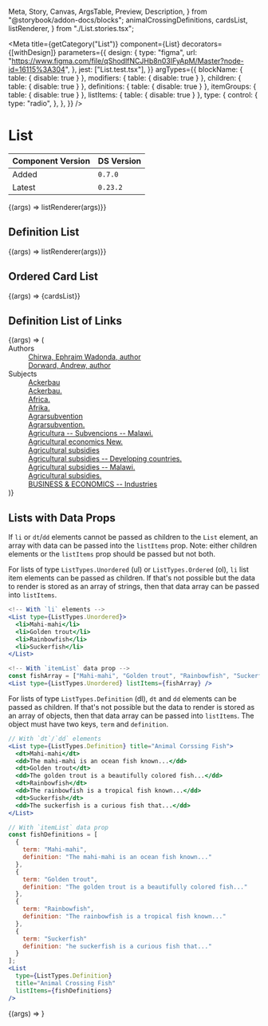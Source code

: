   Meta,
  Story,
  Canvas,
  ArgsTable,
  Preview,
  Description,
} from "@storybook/addon-docs/blocks";
  animalCrossingDefinitions,
  cardsList,
  listRenderer,
} from "./List.stories.tsx";

<Meta
  title={getCategory("List")}
  component={List}
  decorators={[withDesign]}
  parameters={{
    design: {
      type: "figma",
      url:
        "https://www.figma.com/file/qShodlfNCJHb8n03IFyApM/Master?node-id=16115%3A304",
    },
    jest: ["List.test.tsx"],
  }}
  argTypes={{
    blockName: { table: { disable: true } },
    modifiers: { table: { disable: true } },
    children: { table: { disable: true } },
    definitions: { table: { disable: true } },
    itemGroups: { table: { disable: true } },
    listItems: { table: { disable: true } },
    type: {
      control: {
        type: "radio",
      },
    },
  }}
/>

# List

| Component Version | DS Version |
| ----------------- | ---------- |
| Added             | `0.7.0`    |
| Latest            | `0.23.2`   |

<Description of={List} />

<Preview withToolbar>
  <Story
    name="List"
    args={{
      id: "nypl-list",
      type: ListTypes.Unordered,
      title: "",
    }}
  >
    {(args) => listRenderer(args)}}
  </Story>
</Preview>

<ArgsTable story="List" />

## Definition List

<Preview withToolbar>
  <Story
    name="Definition List"
    args={{
      id: "nypl-list2",
      type: ListTypes.Definition,
      title: "Middle-Earth Peoples",
    }}
    argTypes={{
      type: { table: { disable: true } },
    }}
    parameters={{
      design: {
        type: "figma",
        url:
          "https://www.figma.com/file/qShodlfNCJHb8n03IFyApM/Main?node-id=10734%3A5178",
      },
    }}
  >
    {(args) => listRenderer(args)}}
  </Story>
</Preview>

## Ordered Card List

<Preview withToolbar>
  <Story
    name="Ordered Card List"
    args={{
      id: "nypl-list3",
    }}
    argTypes={{
      type: { table: { disable: true } },
      title: { table: { disable: true } },
    }}
  >
    {(args) => <List type={ListTypes.Ordered}>{cardsList}</List>}
  </Story>
</Preview>

## Definition List of Links

<Preview withToolbar>
  <Story
    name="Definition List of Links"
    args={{
      type: ListTypes.Definition,
      title: "Details",
    }}
    argTypes={{
      type: { table: { disable: true } },
      title: { table: { disable: true } },
    }}
    parameters={{
      design: {
        type: "figma",
        url:
          "https://www.figma.com/file/qShodlfNCJHb8n03IFyApM/Main?node-id=10734%3A5178",
      },
    }}
  >
    {(args) => (
      <List title="Details" type={ListTypes.Definition}>
        <dt>Authors</dt>
        <dd>
          <a href="#">Chirwa, Ephraim Wadonda, author</a>
          <br />
          <a href="#">Dorward, Andrew, author</a>
        </dd>
        <dt>Subjects</dt>
        <dd>
          <a href="#">Ackerbau</a>
          <br />
          <a href="#">Ackerbau.</a>
          <br />
          <a href="#">Africa.</a>
          <br />
          <a href="#">Afrika.</a>
          <br />
          <a href="#">Agrarsubvention</a>
          <br />
          <a href="#">Agrarsubvention.</a>
          <br />
          <a href="#">Agricultura -- Subvencions -- Malawi.</a>
          <br />
          <a href="#">Agricultural economics New.</a>
          <br />
          <a href="#">Agricultural subsidies</a>
          <br />
          <a href="#">Agricultural subsidies -- Developing countries.</a>
          <br />
          <a href="#">Agricultural subsidies -- Malawi.</a>
          <br />
          <a href="#">Agricultural subsidies.</a>
          <br />
          <a href="#">BUSINESS &amp; ECONOMICS -- Industries</a>
          <br />
        </dd>
      </List>
    )}
  </Story>
</Preview>

## Lists with Data Props

If `li` or `dt`/`dd` elements cannot be passed as children to the `List` element,
an array with data can be passed into the `listItems` prop. Note: either
children elements or the `listItems` prop should be passed but not both.

For lists of type `ListTypes.Unordered` (ul) or `ListTypes.Ordered` (ol), `li`
list item elements can be passed as children. If that's not possible but the
data to render is stored as an array of strings, then that data array can be
passed into `listItems`.

```jsx
<!-- With `li` elements -->
<List type={ListTypes.Unordered}>
  <li>Mahi-mahi</li>
  <li>Golden trout</li>
  <li>Rainbowfish</li>
  <li>Suckerfish</li>
</List>

<!-- With `itemList` data prop -->
const fishArray = ["Mahi-mahi", "Golden trout", "Rainbowfish", "Suckerfish"];
<List type={ListTypes.Unordered} listItems={fishArray} />
```

For lists of type `ListTypes.Definition` (dl), `dt` and `dd` elements can be
passed as children. If that's not possible but the data to render is stored as
an array of objects, then that data array can be passed into `listItems`. The
object must have two keys, `term` and `definition`.

```jsx
// With `dt`/`dd` elements
<List type={ListTypes.Definition} title="Animal Corssing Fish">
  <dt>Mahi-mahi</dt>
  <dd>The mahi-mahi is an ocean fish known...</dd>
  <dt>Golden trout</dt>
  <dd>The golden trout is a beautifully colored fish...</dd>
  <dt>Rainbowfish</dt>
  <dd>The rainbowfish is a tropical fish known...</dd>
  <dt>Suckerfish</dt>
  <dd>The suckerfish is a curious fish that...</dd>
</List>

// With `itemList` data prop
const fishDefinitions = [
  {
    term: "Mahi-mahi",
    definition: "The mahi-mahi is an ocean fish known..."
  },
  {
    term: "Golden trout",
    definition: "The golden trout is a beautifully colored fish..."
  },
  {
    term: "Rainbowfish",
    definition: "The rainbowfish is a tropical fish known..."
  },
  {
    term: "Suckerfish"
    definition: "he suckerfish is a curious fish that..."
  }
];
<List
  type={ListTypes.Definition}
  title="Animal Crossing Fish"
  listItems={fishDefinitions}
/>
```

<Preview>
  <Story
    name="List with Data Props"
    args={{
      type: ListTypes.Definition,
      title: "Animal Crossing Fish",
      listItems: animalCrossingDefinitions,
    }}
    argTypes={{
      type: { table: { disable: true } },
    }}
  >
    {(args) => <List {...args} />}
  </Story>
</Preview>
